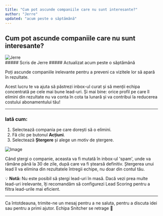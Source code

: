 ```yaml
---
title: "Cum pot ascunde companiile care nu sunt interesante?"
author: "Jerre"
updated: "acum peste o săptămână"
---
```


## Cum pot ascunde companiile care nu sunt interesante?

<div className="flex gap-2 items-center">
  <img
    src="/images/avatar.jpg"
    alt="Jerre"
    className="rounded-full"
    width={36}
    height={36}
  />
  <div>
    ##### Scris de Jerre  
    ##### Actualizat acum peste o săptămână
  </div>
</div>

Poți ascunde companiile irelevante pentru a preveni ca vizitele lor să apară în rezultate.

Acest lucru te va ajuta să păstrezi inbox-ul curat și să menții echipa concentrată pe cele mai bune lead-uri. Și mai bine: orice profil pe care îl elimini din rezultate nu va conta în cota ta lunară și va contribui la reducerea costului abonamentului tău!

---

### Iată cum:

1. Selectează compania pe care dorești să o elimini.
2. Fă clic pe butonul **Acțiuni**.
3. Selectează **Ștergere** și alege un motiv de ștergere.

![Image](/images/companies-image.png )

Când ștergi o companie, aceasta va fi mutată în inbox-ul 'spam', unde va rămâne până la 30 de zile, după care va fi ștearsă definitiv. Ștergerea unui lead îl va elimina din rezultatele întregii echipe, nu doar din contul tău.

💡 **Notă:** Nu este posibil să ștergi lead-uri în masă. Dacă vezi prea multe lead-uri irelevante, îți recomandăm să configurezi Lead Scoring pentru a filtra lead-urile mai eficient.

---

Ca întotdeauna, trimite-ne un mesaj pentru a ne saluta, pentru a discuta idei sau pentru a primi ajutor. Echipa Snitcher se retrage 👋
